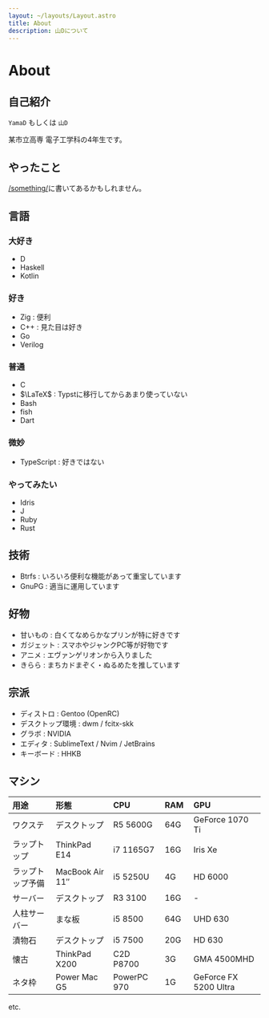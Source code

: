 ```yaml
---
layout: ~/layouts/Layout.astro
title: About
description: 山Dについて
---
```



# About

## 自己紹介

`YamaD` もしくは `山D`

某市立高専 電子工学科の4年生です。

<YO client:idle />

## やったこと

[/something/](/something/)に書いてあるかもしれません。

## 言語

### 大好き

- D
- Haskell
- Kotlin

### 好き

- Zig : 便利
- C++ : 見た目は好き
- Go
- Verilog

### 普通

- C
- $\LaTeX$ : Typstに移行してからあまり使っていない
- Bash
- fish
- Dart

### 微妙

- TypeScript : 好きではない

### やってみたい

- Idris
- J
- Ruby
- Rust

## 技術

- Btrfs : いろいろ便利な機能があって重宝しています
- GnuPG : 適当に運用しています

## 好物

- 甘いもの : 白くてなめらかなプリンが特に好きです
- ガジェット : スマホやジャンクPC等が好物です
- アニメ : エヴァンゲリオンから入りました
- きらら : まちカドまぞく・ぬるめたを推しています

## 宗派

- ディストロ : Gentoo (OpenRC)
- デスクトップ環境 : dwm / fcitx-skk
- グラボ : NVIDIA
- エディタ : SublimeText / Nvim / JetBrains
- キーボード : HHKB

## マシン

| 用途             | 形態                  | CPU         | RAM&nbsp; | GPU                   |
|:---------------- |:--------------------- |:----------- |:--------- |:--------------------- |
| ワクステ         | デスクトップ          | R5 5600G    | 64G       | GeForce 1070 Ti       |
| ラップトップ     | ThinkPad E14          | i7 1165G7   | 16G       | Iris Xe               |
| ラップトップ予備 | MacBook Air 11&Prime; | i5 5250U    | 4G        | HD 6000               |
| サーバー         | デスクトップ          | R3 3100     | 16G       | -                     |
| 人柱サーバー     | まな板                | i5 8500     | 64G       | UHD 630               |
| 漬物石           | デスクトップ          | i5 7500     | 20G       | HD 630                |
| 懐古             | ThinkPad X200         | C2D P8700   | 3G        | GMA 4500MHD           |
| ネタ枠           | Power Mac G5          | PowerPC 970 | 1G        | GeForce FX 5200 Ultra |
etc.
